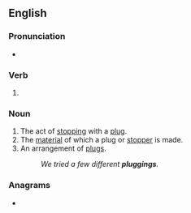 ==English==

===Pronunciation===
* {{IPA|/ˈplʌɡɪŋ/|lang=en}}

===Verb===
{{head|en|verb form}}

# {{present participle of|plug|lang=en|nocat=1}}

===Noun===
{{en-noun}}

# The act of [[stop]]ping with a [[plug]].
# The [[material]] of which a plug or [[stopper]] is made.
# An arrangement of [[plug]]s.
#: ''We tried a few different '''pluggings'''.''

{{Webster 1913}}

===Anagrams===
* {{anagrams|en|a=gggilnpu|puggling}}